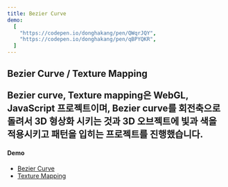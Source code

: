 ```yaml
---
title: Bezier Curve
demo:
  [
    "https://codepen.io/donghakang/pen/QWqrJQY",
    "https://codepen.io/donghakang/pen/qBPYQKR",
  ]
---
```


## Bezier Curve / Texture Mapping<p><strong>Bezier curve, Texture mapping</strong>은 WebGL, JavaScript 프로젝트이며, Bezier curve를 회전축으로 돌려서 3D 형상화 시키는 것과 3D 오브젝트에 빛과 색을 적용시키고 패턴을 입히는 프로젝트를 진행했습니다.</p><h4>Demo</h4><ul><li><a href='https://codepen.io/donghakang/pen/QWqrJQY'>Bezier Curve</a></li><li><a href='https://codepen.io/donghakang/pen/qBPYQKR'>Texture Mapping</a></li></ul>
